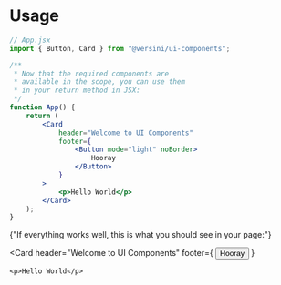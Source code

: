 
<Meta title="Getting started/Usage" />

<h1>Usage</h1>

```jsx
// App.jsx
import { Button, Card } from "@versini/ui-components";

/**
 * Now that the required components are
 * available in the scope, you can use them
 * in your return method in JSX:
 */
function App() {
	return (
		<Card
			header="Welcome to UI Components"
			footer={
				<Button mode="light" noBorder>
					Hooray
				</Button>
			}
		>
			<p>Hello World</p>
		</Card>
	);
}
```

<p className="mb-4">
	{"If everything works well, this is what you should see in your page:"}
</p>

<Card
	header="Welcome to UI Components"
	footer={
		<Button mode="light" noBorder>
			Hooray
		</Button>
	}
>
	<p>Hello World</p>
</Card>

<div className="mt-8">
	<Flexgrid alignHorizontal="space-between">
		<FlexgridItem>
			<ButtonIcon
				labelRight="Configuration"
				noBorder
				onClick={linkTo("getting-started--configuration")}
			>
				<IconPrevious monotone />
			</ButtonIcon>
		</FlexgridItem>
		<FlexgridItem>
			<ButtonIcon
				labelLeft="Release Tags"
				noBorder
				onClick={linkTo("getting-started--release-tags")}
			>
				<IconNext monotone />
			</ButtonIcon>
		</FlexgridItem>
	</Flexgrid>
</div>
